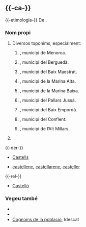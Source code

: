 {{vegeu|castell}}

== {{-ca-}} ==
{{ca-pron|é}}
{{-etimologia-}} De {{terme|ca|castell}}.
{{anagrames|lang=ca|llescat}}

=== Nom propi ===
{{lema|ca|nom propi}}

# Diversos topònims, especialment:
## {{w|Es Castell}}, municipi de Menorca.
## {{w|Castell de l'Areny}}, municipi del Berguedà.
## {{w|Castell de Cabres}}, municipi del Baix Maestrat.
## {{w|Castell de Castells}}, municipi de la Marina Alta.
## {{w|El Castell de Guadalest}}, municipi de la Marina Baixa.
## {{w|Castell de Mur}}, municipi del Pallars Jussà.
## {{w|Castell i Platja d'Aro}}, municipi del Baix Empordà.
## {{w|Castell de Vernet}}, municipi del Conflent.
## {{w|El Castell de Vilamalefa}}, municipi de l’Alt Millars.
# {{cognom|ca|d’habitatge}}

{{-der-}}
* [[Castells]]
* {{q|gentilicis}} [[castellenc]], [[castellarenc]], [[casteller]]

{{-rel-}}
* [[Castelló]]

=== Vegeu també ===
* {{Viquipèdia|Castell (desambiguació)|Castell}}
* {{ca-dicc|dcvb}}
* [http://www.idescat.cat/cognoms/?q=Castell Cognoms de la població], Idescat

